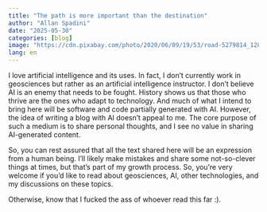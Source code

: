 ```yaml
---
title: "The path is more important than the destination"
author: "Allan Spadini"
date: "2025-05-30"
categories: [blog]
image: "https://cdn.pixabay.com/photo/2020/06/09/19/53/road-5279814_1280.jpg"
lang: en
---
```


I love artificial intelligence and its uses. In fact, I don't currently work in geosciences but rather as an artificial intelligence instructor. I don't believe AI is an enemy that needs to be fought. History shows us that those who thrive are the ones who adapt to technology. And much of what I intend to bring here will be software and code partially generated with AI. However, the idea of writing a blog with AI doesn't appeal to me. The core purpose of such a medium is to share personal thoughts, and I see no value in sharing AI-generated content.

So, you can rest assured that all the text shared here will be an expression from a human being. I'll likely make mistakes and share some not-so-clever things at times, but that's part of my growth process. So, you're very welcome if you'd like to read about geosciences, AI, other technologies, and my discussions on these topics.

Otherwise, know that I fucked the ass of whoever read this far :).
